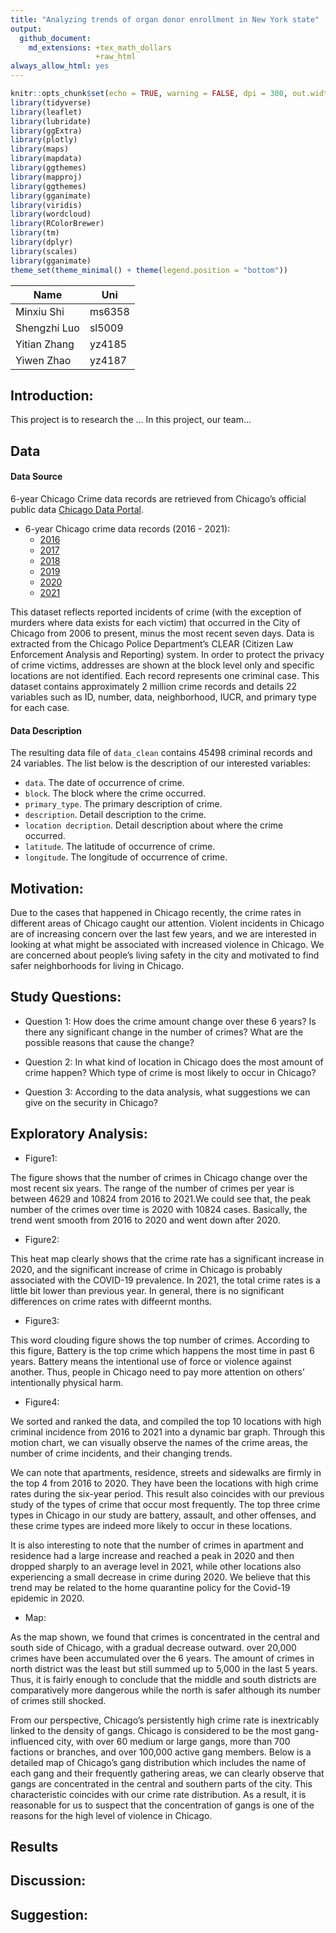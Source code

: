 ```yaml
---
title: "Analyzing trends of organ donor enrollment in New York state"
output: 
  github_document:
    md_extensions: +tex_math_dollars
                   +raw_html
always_allow_html: yes
---
```


```r
knitr::opts_chunk$set(echo = TRUE, warning = FALSE, dpi = 300, out.width = "65%")
library(tidyverse)
library(leaflet)
library(lubridate)
library(ggExtra)
library(plotly)
library(maps)
library(mapdata)
library(ggthemes)
library(mapproj)
library(ggthemes)
library(gganimate)
library(viridis)
library(wordcloud)
library(RColorBrewer)
library(tm)
library(dplyr)
library(scales)
library(gganimate)
theme_set(theme_minimal() + theme(legend.position = "bottom"))
```

|Name            | Uni       |
|----------------|-----------|
|Minxiu Shi      | ms6358    |
|Shengzhi Luo    | sl5009    |
|Yitian Zhang    | yz4185    |
|Yiwen Zhao      | yz4187    |


## Introduction: 

This project is to research the ...
In this project, our team...

## Data

#### Data Source

6-year Chicago Crime data records are retrieved from Chicago’s official public data [Chicago Data Portal](https://data.cityofchicago.org). 

* 6-year Chicago crime data records (2016 - 2021):
  - [2016](https://data.cityofchicago.org/Public-Safety/Crimes-2016/kf95-mnd6/data)
  - [2017](https://data.cityofchicago.org/Public-Safety/Crimes-2017/d62x-nvdr/data)
  - [2018](https://data.cityofchicago.org/Public-Safety/Crimes-2018/3i3m-jwuy/data)
  - [2019](https://data.cityofchicago.org/Public-Safety/Crimes-2019/w98m-zvie/data)
  - [2020](https://data.cityofchicago.org/Public-Safety/Crimes-2020/qzdf-xmn8/data)
  - [2021](https://data.cityofchicago.org/Public-Safety/Crimes-2021/dwme-t96c/data)

This dataset reflects reported incidents of crime (with the exception of murders where data exists for each victim) that occurred in the City of Chicago from 2006 to present, minus the most recent seven days. Data is extracted from the Chicago Police Department's CLEAR (Citizen Law Enforcement Analysis and Reporting) system. In order to protect the privacy of crime victims, addresses are shown at the block level only and specific locations are not identified.  Each record represents one criminal case. This dataset contains approximately 2 million crime records and details 22 variables such as ID, number, data, neighborhood, IUCR, and primary type for each case.

#### Data Description

The resulting data file of `data_clean` contains 45498 criminal records and 24 variables.
The list below is the description of our interested variables:
 
 * `data`. The date of occurrence of crime.
 * `block`. The block where the crime occurred.
 * `primary_type`. The primary description of crime.
 * `description`. Detail description to the crime.
 * `location decription`. Detail description about where the crime occurred.
 * `latitude`. The latitude of occurrence of crime.
 * `longitude`. The longitude of occurrence of crime.
 
## Motivation: 

Due to the cases that happened in Chicago recently, the crime rates in different areas of Chicago caught our attention. Violent incidents in Chicago are of increasing concern over the last few years, and we are interested in looking at what might be associated with increased violence in Chicago. We are concerned about people’s living safety in the city and motivated to find safer neighborhoods for living in Chicago.


## Study Questions: 

* Question 1: How does the crime amount change over these 6 years? Is there any significant change in the number of crimes? What are the possible reasons that cause the change?

* Question 2: In what kind of location in Chicago does the most amount of crime happen? Which type of crime is most likely to occur in Chicago?

* Question 3: According to the data analysis, what suggestions we can give on the security in Chicago?




## Exploratory Analysis: 

* Figure1: 

The figure shows that the number of crimes in Chicago change over the most recent six years. The range of the number of crimes per year is between 4629 and 10824 from 2016 to 2021.We could see that, the peak number of the crimes over time is 2020 with 10824 cases. Basically, the trend went smooth from 2016 to 2020 and went down after 2020.

* Figure2: 

This heat map clearly shows that the crime rate has a significant increase in 2020, and the significant increase of crime in Chicago is probably associated with the COVID-19 prevalence. In 2021, the total crime rates is a little bit lower than previous year. In general, there is no significant differences on crime rates with diffeernt months.


* Figure3: 

This word clouding figure shows the top number of crimes. According to this figure, Battery is the top crime which happens the most time in past 6 years. Battery means the intentional use of force or violence against another. Thus, people in Chicago need to pay more attention on others’ intentionally physical harm.

* Figure4: 

We sorted and ranked the data, and compiled the top 10 locations with high criminal incidence from 2016 to 2021 into a dynamic bar graph. Through this motion chart, we can visually observe the names of the crime areas, the number of crime incidents, and their changing trends.

We can note that apartments, residence, streets and sidewalks are firmly in the top 4 from 2016 to 2020. They have been the locations with high crime rates during the six-year period. This result also coincides with our previous study of the types of crime that occur most frequently. The top three crime types in Chicago in our study are battery, assault, and other offenses, and these crime types are indeed more likely to occur in these locations.

It is also interesting to note that the number of crimes in apartment and residence had a large increase and reached a peak in 2020 and then dropped sharply to an average level in 2021, while other locations also experiencing a small decrease in crime during 2020. We believe that this trend may be related to the home quarantine policy for the Covid-19 epidemic in 2020.

* Map: 

As the map shown, we found that crimes is concentrated in the central and south side of Chicago, with a gradual decrease outward. over 20,000 crimes have been accumulated over the 6 years. The amount of crimes in north district was the least but still summed up to 5,000 in the last 5 years. Thus, it is fairly enough to conclude that the middle and south districts are comparatively more dangerous while the north is safer although its number of crimes still shocked.

From our perspective, Chicago’s persistently high crime rate is inextricably linked to the density of gangs. Chicago is considered to be the most gang-influenced city, with over 60 medium or large gangs, more than 700 factions or branches, and over 100,000 active gang members. Below is a detailed map of Chicago’s gang distribution which includes the name of each gang and their frequently gathering areas, we can clearly observe that gangs are concentrated in the central and southern parts of the city. This characteristic coincides with our crime rate distribution. As a result, it is reasonable for us to suspect that the concentration of gangs is one of the reasons for the high level of violence in Chicago.

## Results


## Discussion: 


## Suggestion: 
